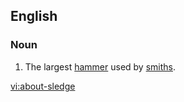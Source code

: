 ==English==

===Noun===
{{en-noun|sg=[[about]]-[[sledge]]}}

#The largest [[hammer]] used by [[smith]]s. 

[[vi:about-sledge]]